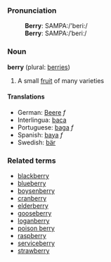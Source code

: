 ===Pronunciation===
:'''Berry''': SAMPA:/'beri:/
:'''Berry''': SAMPA:/ˈberiː/

===Noun===
'''berry''' (plural: [[berries]])

#A small [[fruit]] of many varieties
====Translations====
*German: [[Beere]] ''f''
*Interlingua: [[baca]]
*Portuguese: [[baga]] ''f''
*Spanish: [[baya]] ''f''
*Swedish: [[bär]]

===Related terms===
*[[blackberry]]
*[[blueberry]]
*[[boysenberry]]
*[[cranberry]]
*[[elderberry]]
*[[gooseberry]]
*[[loganberry]]
*[[poison berry]]
*[[raspberry]]
*[[serviceberry]]
*[[strawberry]]